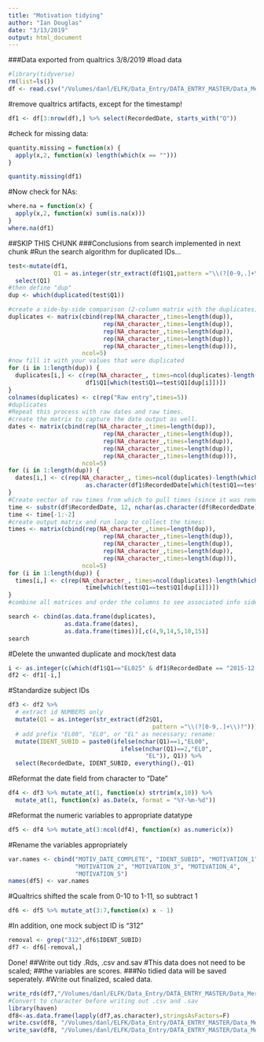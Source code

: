```yaml
---
title: "Motivation tidying"
author: "Ian Douglas"
date: "3/13/2019"
output: html_document
---
```

###Data exported from qualtrics 3/8/2019
#load data
```r
#library(tidyverse)
rm(list=ls())
df <- read.csv("/Volumes/danl/ELFK/Data_Entry/DATA_ENTRY_MASTER/Data_Merge/01 Raw/QUALTRICS/Children/Motivation raw.csv", stringsAsFactors = FALSE)
```

#remove qualtrics artifacts, except for the timestamp!
```r
df1 <- df[3:nrow(df),] %>% select(RecordedDate, starts_with("Q"))
```
   
#check for missing data:
```r
quantity.missing = function(x) {
  apply(x,2, function(x) length(which(x == "")))
}

quantity.missing(df1)
```
   
#Now check for NAs:
```r
where.na = function(x) {
  apply(x,2, function(x) sum(is.na(x)))
}
where.na(df1)
```

##SKIP THIS CHUNK
###Conclusions from search implemented in next chunk
#Run the search algorithm for duplicated IDs...
```r
test<-mutate(df1, 
             Q1 = as.integer(str_extract(df1$Q1,pattern ="\\(?[0-9,.]+\\)?"))) %>%
  select(Q1)
#then define "dup"
dup <- which(duplicated(test$Q1))

#create a side-by-side comparison (2-column matrix with the duplicates)
duplicates <- matrix(cbind(rep(NA_character_,times=length(dup)),
                           rep(NA_character_,times=length(dup)),
                           rep(NA_character_,times=length(dup)),
                           rep(NA_character_,times=length(dup)),
                           rep(NA_character_,times=length(dup))), 
                     ncol=5)
#now fill it with your values that were duplicated
for (i in 1:length(dup)) {
  duplicates[i,] <- c(rep(NA_character_, times=ncol(duplicates)-length(which(test$Q1==test$Q1[dup[i]]))),
                      df1$Q1[which(test$Q1==test$Q1[dup[i]])])
}
colnames(duplicates) <- c(rep("Raw entry",times=5))
#duplicates
#Repeat this process with raw dates and raw times.
#create the matrix to capture the date output as well.
dates <- matrix(cbind(rep(NA_character_,times=length(dup)),
                           rep(NA_character_,times=length(dup)),
                           rep(NA_character_,times=length(dup)),
                           rep(NA_character_,times=length(dup)),
                           rep(NA_character_,times=length(dup))), 
                     ncol=5)
for (i in 1:length(dup)) {
  dates[i,] <- c(rep(NA_character_, times=ncol(duplicates)-length(which(test$Q1==test$Q1[dup[i]]))),
                      as.character(df1$RecordedDate[which(test$Q1==test$Q1[dup[i]])]))
}
#Create vector of raw times from which to pull times (since it was removed in df1)
time <- substr(df$RecordedDate, 12, nchar(as.character(df$RecordedDate)))
time <- time[-1:-2]
#create output matrix and run loop to collect the times:
times <- matrix(cbind(rep(NA_character_,times=length(dup)),
                           rep(NA_character_,times=length(dup)),
                           rep(NA_character_,times=length(dup)),
                           rep(NA_character_,times=length(dup)),
                           rep(NA_character_,times=length(dup))), 
                     ncol=5)
for (i in 1:length(dup)) {
  times[i,] <- c(rep(NA_character_, times=ncol(duplicates)-length(which(test$Q1==test$Q1[dup[i]]))),
                      time[which(test$Q1==test$Q1[dup[i]])])
}
#combine all matrices and order the columns to see associated info side by side.

search <- cbind(as.data.frame(duplicates),
                as.data.frame(dates),
                as.data.frame(times))[,c(4,9,14,5,10,15)]
search
```

#Delete the unwanted duplicate and mock/test data
```r
i <- as.integer(c(which(df1$Q1=="EL025" & df1$RecordedDate == "2015-12-06 11:39:49"), which(df1$Q1 =="999")))
df2 <- df1[-i,]
```

#Standardize subject IDs
```r
df3 <- df2 %>%
  # extract id NUMBERS only
  mutate(Q1 = as.integer(str_extract(df2$Q1, 
                                         pattern ="\\(?[0-9,.]+\\)?")))%>%
  # add prefix "EL00", "EL0", or "EL" as necessary; rename:
  mutate(IDENT_SUBID = paste0(ifelse(nchar(Q1)==1,"EL00",
                                ifelse(nchar(Q1)==2,"EL0",
                                       "EL")), Q1)) %>%
  select(RecordedDate, IDENT_SUBID, everything(),-Q1)
```

#Reformat the date field from character to "Date"
```r
df4 <- df3 %>% mutate_at(1, function(x) strtrim(x,10)) %>%
  mutate_at(1, function(x) as.Date(x, format = "%Y-%m-%d"))
```

#Reformat the numeric variables to appropriate datatype
```r
df5 <- df4 %>% mutate_at(3:ncol(df4), function(x) as.numeric(x))
```

#Rename the variables appropriately
```r
var.names <- cbind("MOTIV_DATE_COMPLETE", "IDENT_SUBID", "MOTIVATION_1",
                   "MOTIVATION_2", "MOTIVATION_3", "MOTIVATION_4",
                   "MOTIVATION_5")
names(df5) <- var.names
```
#Qualtrics shifted the scale from 0-10 to 1-11, so subtract 1
```r
df6 <- df5 %>% mutate_at(3:7,function(x) x - 1)
```
#In addition, one mock subject ID is "312"
```r
removal <- grep("312",df6$IDENT_SUBID)
df7 <- df6[-removal,]
```


Done!
##Write out tidy .Rds, .csv and.sav
#This data does not need to be scaled;
##the variables are scores.
###No tidied data will be saved seperately.
#Write out finalized, scaled data.
```r
write_rds(df7,"/Volumes/danl/ELFK/Data_Entry/DATA_ENTRY_MASTER/Data_Merge/03 Scored/R/Motivation.rds")
#Convert to character before writing out .csv and .sav
library(haven)
df8<-as.data.frame(lapply(df7,as.character),stringsAsFactors=F)
write.csv(df8, "/Volumes/danl/ELFK/Data_Entry/DATA_ENTRY_MASTER/Data_Merge/03 Scored/csv/Motivation_final.csv", row.names = FALSE)
write_sav(df8, "/Volumes/danl/ELFK/Data_Entry/DATA_ENTRY_MASTER/Data_Merge/03 Scored/SPSS/Motivation_final.sav")
```

